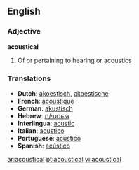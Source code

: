 ==English==

===Adjective===
'''acoustical'''
# Of or pertaining to hearing or acoustics

===Translations===
*'''Dutch''': [[akoestisch]], [[akoestische]]
*'''French''': [[acoustique]] 
*'''German''': [[akustisch]] 
*'''Hebrew''': [[אקוסטי/ת]]
*'''Interlingua''': [[acustic]] 
*'''Italian''': [[acustico]] 
*'''Portuguese''': [[acústico]] 
*'''Spanish''': [[acústico]]

[[ar:acoustical]]
[[pt:acoustical]]
[[vi:acoustical]]
